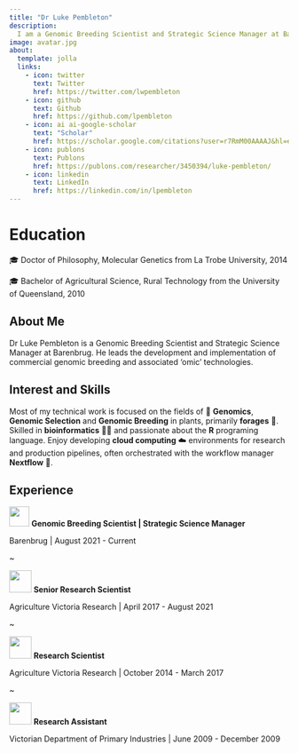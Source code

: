 ```yaml
---
title: "Dr Luke Pembleton"
description:
  I am a Genomic Breeding Scientist and Strategic Science Manager at Barenbrug.
image: avatar.jpg
about:
  template: jolla
  links:
    - icon: twitter
      text: Twitter
      href: https://twitter.com/lwpembleton
    - icon: github
      text: Github
      href: https://github.com/lpembleton
    - icon: ai ai-google-scholar
      text: "Scholar"
      href: https://scholar.google.com/citations?user=r7RmM00AAAAJ&hl=en
    - icon: publons
      text: Publons
      href: https://publons.com/researcher/3450394/luke-pembleton/
    - icon: linkedin
      text: LinkedIn
      href: https://linkedin.com/in/lpembleton
---
```


# Education

🎓 Doctor of Philosophy, Molecular Genetics from La Trobe University, 2014

🎓 Bachelor of Agricultural Science, Rural Technology from the University of Queensland, 2010

## About Me

Dr Luke Pembleton is a Genomic Breeding Scientist and Strategic Science Manager at Barenbrug. He leads the development and implementation of commercial genomic breeding and associated 'omic' technologies.

## Interest and Skills

Most of my technical work is focused on the fields of 🧬 **Genomics**, **Genomic Selection** and **Genomic Breeding** in plants, primarily **forages** 🌱. Skilled in **bioinformatics** 👨‍💻 and passionate about the **R** programing language. Enjoy developing **cloud computing** ☁️ environments for research and production pipelines, often orchestrated with the workflow manager **Nextflow** 🔂.

## Experience

![](images/Barenbrug.svg){width="36"} **Genomic Breeding Scientist \| Strategic Science Manager**

Barenbrug | August 2021 - Current

\~

![](images/AgVic.svg){width="40"} **Senior Research Scientist**

Agriculture Victoria Research | April 2017 - August 2021

\~

![](images/AgVic.svg){width="40"} **Research Scientist**

Agriculture Victoria Research | October 2014 - March 2017

\~

![](images/DPI.svg){width="40"} **Research Assistant**

Victorian Department of Primary Industries | June 2009 - December 2009

